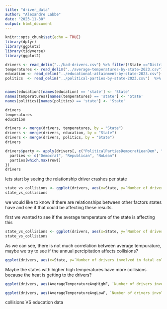 ```yaml
---
title: "driver_data"
author: "Alexandre Labbe"
date: "2023-11-30"
output: html_document
---
```


```r
knitr::opts_chunk$set(echo = TRUE)
library(dplyr)
library(ggplot2)
library(tidyverse)
library(ggplot2)

drivers <- read_delim("../bad-drivers.csv") %>% filter(!State =="District of Columbia")
temperatures <- read_delim("../average-temperatures-by-state-2023.csv") %>% filter(!state =="District of Columbia") %>% select(state, AverageTemperatureF, AverageTemperatureAvgAnnualPrecipitationIn, AverageTemperatureAvgHighF, AverageTemperatureAvgLowF)
education <- read_delim("../educational-attainment-by-state-2023.csv") %>% filter(!state =="District of Columbia") %>% select(state, PercentHighSchoolOrHigher, PercentBachelorsOrHigher)
politics  <- read_delim("../political-parties-by-state-2023.csv")  %>% filter(!state =="District of Columbia") %>% select(state, PoliticalPartiesDemocratLeanDem, PoliticalPartiesRepublicanLeanRep, PoliticalPartiesNoLean)


names(education)[names(education) == 'state'] <- 'State'
names(temperatures)[names(temperatures) == 'state'] <- 'State'
names(politics)[names(politics) == 'state'] <- 'State'

drivers
temperatures
education

drivers <- merge(drivers, temperatures, by = "State")
drivers <- merge(drivers, education, by = "State")
drivers <- merge(drivers, politics, by = "State")
drivers
```


```r
drivers$party <- apply(drivers[, c("PoliticalPartiesDemocratLeanDem", "PoliticalPartiesRepublicanLeanRep", "PoliticalPartiesNoLean")], 1, function(row) {
  parties <- c("Democrat", "Republican", "NoLean")
  parties[which.max(row)]
})
drivers
```
lets start by seeing the relationship driver crashes per state
```r
state_vs_collisions <- ggplot(drivers, aes(x=State, y=`Number of drivers involved in fatal collisions per billion miles`)) + geom_bar(stat = "identity") + theme(axis.text.x = element_text(angle = 90, vjust = 0.5, hjust=1))
state_vs_collisions
```
we would like to know if there are relationships between other factors states have and see if that could be affecting these results.

first we wanted to see if the average temperature of the state is affecting this
```r
state_vs_collisions <- ggplot(drivers, aes(x=State, y=`Number of drivers involved in fatal collisions per billion miles`, fill=AverageTemperatureF)) + geom_bar(stat = "identity") + theme(axis.text.x = element_text(angle = 90, vjust = 0.5, hjust=1))
state_vs_collisions
```
As we can see, there is not much correlation between average tempurature, maybe we try to see if the annual percipitation affects collisions?

```r

ggplot(drivers, aes(x=State, y=`Number of drivers involved in fatal collisions per billion miles`, fill=AverageTemperatureAvgAnnualPrecipitationIn)) + geom_bar(stat = "identity") + theme(axis.text.x = element_text(angle = 90, vjust = 0.5, hjust=1))


```
Maybe the states with higher high temperatures have more collisions because the heat is getting to the drivers? 
```r
ggplot(drivers, aes(AverageTemperatureAvgHighF, `Number of drivers involved in fatal collisions per billion miles`)) + geom_point()
```
```r
ggplot(drivers, aes(AverageTemperatureAvgLowF, `Number of drivers involved in fatal collisions per billion miles`)) + geom_point()
```


collisions VS education data

```r

```
